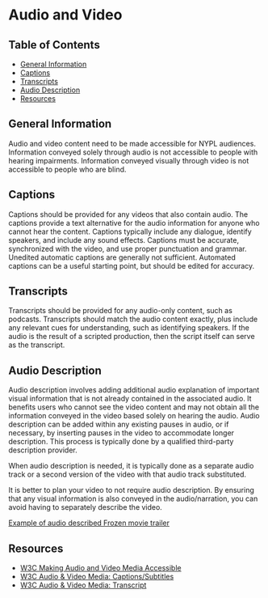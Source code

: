 
<Meta title="Accessibility Guide/Audio and Video" />

# Audio and Video

## Table of Contents

- [General Information](#general-information)
- [Captions](#captions)
- [Transcripts](#transcripts)
- [Audio Description](#audio-description)
- [Resources](#resources)

## General Information

Audio and video content need to be made accessible for NYPL audiences.
Information conveyed solely through audio is not accessible to people
with hearing impairments. Information conveyed visually through video
is not accessible to people who are blind.

## Captions

Captions should be provided for any videos that also contain audio.
The captions provide a text alternative for the audio information for
anyone who cannot hear the content. Captions typically include any
dialogue, identify speakers, and include any sound effects. Captions
must be accurate, synchronized with the video, and use proper
punctuation and grammar. Unedited automatic captions are generally not
sufficient. Automated captions can be a useful starting point, but
should be edited for accuracy.

## Transcripts

Transcripts should be provided for any audio-only content, such as
podcasts. Transcripts should match the audio content exactly, plus
include any relevant cues for understanding, such as identifying speakers.
If the audio is the result of a scripted production, then the script
itself can serve as the transcript.

## Audio Description

Audio description involves adding additional audio explanation of important
visual information that is not already contained in the associated audio.
It benefits users who cannot see the video content and may not obtain all
the information conveyed in the video based solely on hearing the audio.
Audio description can be added within any existing pauses in audio, or if
necessary, by inserting pauses in the video to accommodate longer description.
This process is typically done by a qualified third-party description provider.

When audio description is needed, it is typically done as a separate audio
track or a second version of the video with that audio track substituted.

It is better to plan your video to not require audio description. By ensuring
that any visual information is also conveyed in the audio/narration, you can
avoid having to separately describe the video.

[Example of audio described Frozen movie trailer](https://www.youtube.com/watch?v=O7j4_aP8dWA)

## Resources

- [W3C Making Audio and Video Media Accessible](https://www.w3.org/WAI/media/av/)
- [W3C Audio & Video Media: Captions/Subtitles](https://www.w3.org/WAI/media/av/captions/)
- [W3C Audio & Video Media: Transcript](https://www.w3.org/WAI/media/av/transcripts/)
